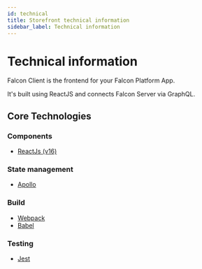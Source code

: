 ```yaml
---
id: technical
title: Storefront technical information
sidebar_label: Technical information
---
```


# Technical information

Falcon Client is the frontend for your Falcon Platform App.

It's built using ReactJS and connects Falcon Server via GraphQL.

## Core Technologies

### Components
- <a href="https://reactjs.org/" target="_blank" rel="noopener noreferrer">ReactJs (v16)</a>

### State management
- <a href="https://www.apollographql.com/" target="_blank" rel="noopener noreferrer">Apollo</a>

### Build
- <a href="https://webpack.js.org/" target="_blank" rel="noopener noreferrer">Webpack</a>
- <a href="https://babeljs.io/" target="_blank" rel="noopener noreferrer">Babel</a>

### Testing
- <a href="https://jestjs.io/" target="_blank" rel="noopener noreferrer">Jest</a>